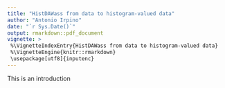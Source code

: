 ```yaml
---
title: "HistDAWass from data to histogram-valued data"
author: "Antonio Irpino"
date: "`r Sys.Date()`"
output: rmarkdown::pdf_document
vignette: >
 %\VignetteIndexEntry{HistDAWass from data to histogram-valued data}
 %\VignetteEngine{knitr::rmarkdown}
 \usepackage[utf8]{inputenc} 
---
```

\begin{abstract}
In this article, we present an example for extracting histogram data from a raw dataset using the package HistDAWass. We show how to set up a matrix of histogram data and how to compute the main statistics.

\end{abstract}

\section{Intro}
This is an introduction